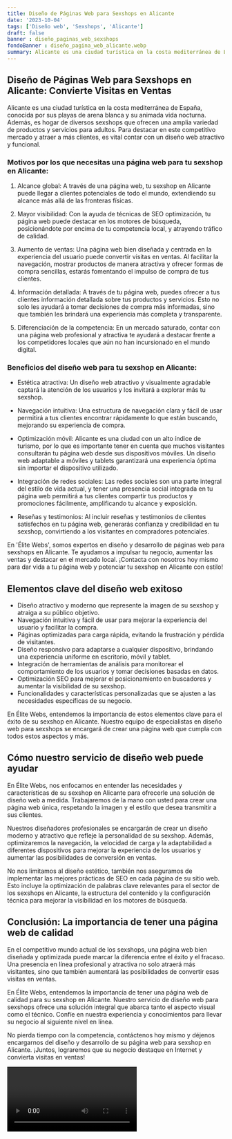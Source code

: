```yaml
---
title: Diseño de Páginas Web para Sexshops en Alicante
date: '2023-10-04'
tags: ['Diseño web', 'Sexshops', 'Alicante']
draft: false
banner : diseño_paginas_web_sexshops
fondoBanner : diseño_pagina_web_alicante.webp
summary: Alicante es una ciudad turística en la costa mediterránea de España, conocida por sus playas de arena blanca y su animada vida nocturna. Además, es hogar de diversos sexshops que ofrecen una amplia variedad de productos y servicios para adultos. Para destacar en este competitivo mercado y atraer a más clientes, es vital contar con un diseño web atractivo y funcional.
---
```


## Diseño de Páginas Web para Sexshops en Alicante: Convierte Visitas en Ventas

Alicante es una ciudad turística en la costa mediterránea de España, conocida por sus playas de arena blanca y su animada vida nocturna. Además, es hogar de diversos sexshops que ofrecen una amplia variedad de productos y servicios para adultos. Para destacar en este competitivo mercado y atraer a más clientes, es vital contar con un diseño web atractivo y funcional.

### Motivos por los que necesitas una página web para tu sexshop en Alicante:

1. Alcance global: A través de una página web, tu sexshop en Alicante puede llegar a clientes potenciales de todo el mundo, extendiendo su alcance más allá de las fronteras físicas.

2. Mayor visibilidad: Con la ayuda de técnicas de SEO optimización, tu página web puede destacar en los motores de búsqueda, posicionándote por encima de tu competencia local, y atrayendo tráfico de calidad.

3. Aumento de ventas: Una página web bien diseñada y centrada en la experiencia del usuario puede convertir visitas en ventas. Al facilitar la navegación, mostrar productos de manera atractiva y ofrecer formas de compra sencillas, estarás fomentando el impulso de compra de tus clientes.

4. Información detallada: A través de tu página web, puedes ofrecer a tus clientes información detallada sobre tus productos y servicios. Esto no solo les ayudará a tomar decisiones de compra más informadas, sino que también les brindará una experiencia más completa y transparente.

5. Diferenciación de la competencia: En un mercado saturado, contar con una página web profesional y atractiva te ayudará a destacar frente a los competidores locales que aún no han incursionado en el mundo digital.

### Beneficios del diseño web para tu sexshop en Alicante:

- Estética atractiva: Un diseño web atractivo y visualmente agradable captará la atención de los usuarios y los invitará a explorar más tu sexshop.

- Navegación intuitiva: Una estructura de navegación clara y fácil de usar permitirá a tus clientes encontrar rápidamente lo que están buscando, mejorando su experiencia de compra.

- Optimización móvil: Alicante es una ciudad con un alto índice de turismo, por lo que es importante tener en cuenta que muchos visitantes consultarán tu página web desde sus dispositivos móviles. Un diseño web adaptable a móviles y tablets garantizará una experiencia óptima sin importar el dispositivo utilizado.

- Integración de redes sociales: Las redes sociales son una parte integral del estilo de vida actual, y tener una presencia social integrada en tu página web permitirá a tus clientes compartir tus productos y promociones fácilmente, amplificando tu alcance y exposición.

- Reseñas y testimonios: Al incluir reseñas y testimonios de clientes satisfechos en tu página web, generarás confianza y credibilidad en tu sexshop, convirtiendo a los visitantes en compradores potenciales.

En 'Élite Webs', somos expertos en diseño y desarrollo de páginas web para sexshops en Alicante. Te ayudamos a impulsar tu negocio, aumentar las ventas y destacar en el mercado local. ¡Contacta con nosotros hoy mismo para dar vida a tu página web y potenciar tu sexshop en Alicante con estilo!

<GifSeo />

<Cta />

## Elementos clave del diseño web exitoso

- Diseño atractivo y moderno que represente la imagen de su sexshop y atraiga a su público objetivo.
- Navegación intuitiva y fácil de usar para mejorar la experiencia del usuario y facilitar la compra.
- Páginas optimizadas para carga rápida, evitando la frustración y pérdida de visitantes.
- Diseño responsivo para adaptarse a cualquier dispositivo, brindando una experiencia uniforme en escritorio, móvil y tablet.
- Integración de herramientas de análisis para monitorear el comportamiento de los usuarios y tomar decisiones basadas en datos.
- Optimización SEO para mejorar el posicionamiento en buscadores y aumentar la visibilidad de su sexshop.
- Funcionalidades y características personalizadas que se ajusten a las necesidades específicas de su negocio.

En Élite Webs, entendemos la importancia de estos elementos clave para el éxito de su sexshop en Alicante. Nuestro equipo de especialistas en diseño web para sexshops se encargará de crear una página web que cumpla con todos estos aspectos y más.

## Cómo nuestro servicio de diseño web puede ayudar

En Élite Webs, nos enfocamos en entender las necesidades y características de su sexshop en Alicante para ofrecerle una solución de diseño web a medida. Trabajaremos de la mano con usted para crear una página web única, respetando la imagen y el estilo que desea transmitir a sus clientes.

Nuestros diseñadores profesionales se encargarán de crear un diseño moderno y atractivo que refleje la personalidad de su sexshop. Además, optimizaremos la navegación, la velocidad de carga y la adaptabilidad a diferentes dispositivos para mejorar la experiencia de los usuarios y aumentar las posibilidades de conversión en ventas.

No nos limitamos al diseño estético, también nos aseguramos de implementar las mejores prácticas de SEO en cada página de su sitio web. Esto incluye la optimización de palabras clave relevantes para el sector de los sexshops en Alicante, la estructura del contenido y la configuración técnica para mejorar la visibilidad en los motores de búsqueda.

## Conclusión: La importancia de tener una página web de calidad

En el competitivo mundo actual de los sexshops, una página web bien diseñada y optimizada puede marcar la diferencia entre el éxito y el fracaso. Una presencia en línea profesional y atractiva no solo atraerá más visitantes, sino que también aumentará las posibilidades de convertir esas visitas en ventas.

En Élite Webs, entendemos la importancia de tener una página web de calidad para su sexshop en Alicante. Nuestro servicio de diseño web para sexshops ofrece una solución integral que abarca tanto el aspecto visual como el técnico. Confíe en nuestra experiencia y conocimientos para llevar su negocio al siguiente nivel en línea.

No pierda tiempo con la competencia, contáctenos hoy mismo y déjenos encargarnos del diseño y desarrollo de su página web para sexshop en Alicante. ¡Juntos, lograremos que su negocio destaque en Internet y convierta visitas en ventas!

<Video />

<CtaBot job='Sexshops' city='Alicante'/>

<Gmaps query='Alicante+españa+maps' />
